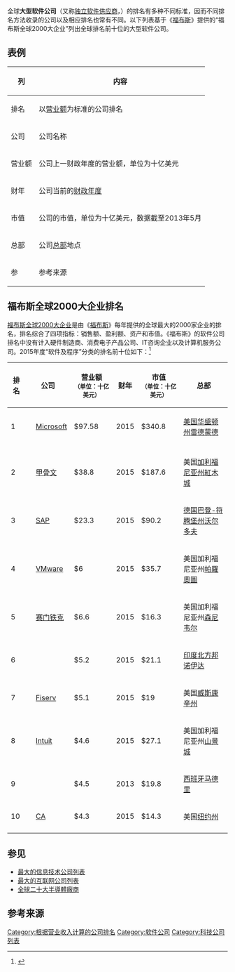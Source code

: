 {{noteTA
|G1=IT
|G2=美国州份
|G3=地名
|1=zh-cn:福布斯; zh-sg:资本家杂志; zh-hk:福布斯; zh-tw:富比士;

}}
全球'''大型软件公司'''（又称[[独立软件供应商|独立软件供应商]]，{{lang|en|ISV}}）的排名有多种不同标准，因而不同排名方法收录的公司以及相应排名也常有不同。以下列表基于《[[福布斯|福布斯]]》提供的“福布斯全球2000大企业”列出全球排名前十位的大型软件公司。

== 表例 ==
{| class="wikitable plainrowheads" style="text-align:center;"

|-
! scope="col" | 列 
! scope="col" | 内容
|-
! scope="row" | 排名
| 以[[营业额|营业额]]为标准的公司排名
|-
! scope="row" | 公司
| 公司名称
|-
! scope="row" | 营业额
| 公司上一财政年度的营业额，单位为十亿美元
|-
! scope="row" | 财年
| 公司当前的[[财政年度|财政年度]]
|-
! scope="row" | 市值
| 公司的市值，单位为十亿美元，数据截至2013年5月
|- 
! scope="row" | 总部
| 公司[[总部|总部]]地点
|-
! scope="row" | 参
| 参考来源
|}

==福布斯全球2000大企业排名==
[[福布斯全球2000大企业|福布斯全球2000大企业]]是由《[[福布斯|福布斯]]》每年提供的全球最大的2000家企业的排名，排名综合了四项指标：销售额、盈利额、资产和市值。《福布斯》的软件公司排名中没有计入硬件制造商、消费电子产品公司、IT咨询企业以及计算机服务公司。2015年度“软件及程序”分类的排名前十位如下：<ref>{{Cite web|url=http://www.forbes.com/global2000/list/#industry:Software%2520%2526%2520Programming|title=The World's Biggest Public Comanies, Software/Programming|website=Forbes|access-date=2016-05-21|archive-date=2017-01-19|archive-url=https://web.archive.org/web/20170119063740/http://www.forbes.com/global2000/list/#industry:Software%2520%2526%2520Programming|dead-url=no}}</ref>

{| class="wikitable sortable plainrowheads" style="text-align:center;" 
|-
! 排名
! colspan=2 | 公司                                                                                                  
! 营业额<br><small>（单位：十亿美元）</small>
! 财年
! 市值<br><small>（单位：十亿美元）</small>
! 总部
! 参
|-  
| 1 || {{flagicon|United States}} || [[Microsoft|Microsoft]] || $97.58 || 2015 || $340.8  || [[美国|美国]][[华盛顿州|华盛顿州]][[雷德蒙德_(华盛顿州)|雷德蒙德]] ||<ref name="#1">{{cite news|title=Forbes 2000 The World's Biggest Public Companies: Software and Programming|url=http://www.forbes.com/global2000/#page:1_sort:0_direction:asc_search:_filter:Software%20%26%20Programming_filter:All%20countries_filter:All%20states|publisher=Forbes|accessdate=22 December 2013|archive-date=2013-03-27|archive-url=https://www.webcitation.org/6FQy2JS0h?url=http://www.forbes.com/global2000/#page:1_sort:0_direction:asc_search:_filter:Software%20%26%20Programming_filter:All%20countries_filter:All%20states|dead-url=no}}</ref><ref name="#2">{{cite news|title=Forbes:Oracle|url=http://www.forbes.com/companies/oracle/|publisher=Forbes|accessdate=22 December 2013|archive-date=2021-03-11|archive-url=https://web.archive.org/web/20210311012257/https://www.forbes.com/companies/oracle/|dead-url=no}}</ref>   
|- 
|- 
| 2 || {{flagicon|United States}} || [[甲骨文公司|甲骨文]] || $38.8 || 2015 || $187.6 || 美国[[加利福尼亚州|加利福尼亚州]][[紅木城|紅木城]] ||<ref name="#1"/><ref name="#2"/>   
|- 
| 3 || {{flagicon|Germany}} || [[SAP公司|SAP]] || $23.3 || 2015 || $90.2 || [[德国|德国]][[巴登-符腾堡州|巴登-符腾堡州]][[沃尔多夫|沃尔多夫]] ||<ref name="#1"/><ref>{{cite news|title=Forbes: SAP|url=http://www.forbes.com/companies/sap/|publisher=Forbes|accessdate=22 December 2013|archive-date=2021-02-11|archive-url=https://web.archive.org/web/20210211032857/https://www.forbes.com/companies/sap/|dead-url=no}}</ref>  
|- 
| 4 || {{flagicon|United States}} || [[VMware|VMware]] || $6 || 2015 ||$35.7 || 美国加利福尼亚州[[帕羅奧圖_(加利福尼亞州)|帕羅奧圖]] ||<ref name="#1"/><ref>{{cite news|title=Forbes: VMWare|url=http://www.forbes.com/companies/vmware/|publisher=Forbes|accessdate=22 December 2013|archive-date=2021-02-15|archive-url=https://web.archive.org/web/20210215204255/https://www.forbes.com/companies/vmware/|dead-url=no}}</ref>
|-  
| 5  || {{flagicon|United States}} || [[赛门铁克|赛门铁克]] || $6.6 || 2015 || $16.3 || 美国加利福尼亚州[[森尼韦尔_(加利福尼亚州)|森尼韦尔]] ||<ref name="#1"/><ref>{{cite news|title=Forbes: Symantec|url=http://www.forbes.com/companies/symantec/|publisher=Forbes|accessdate=22 December 2013|archive-date=2021-01-25|archive-url=https://web.archive.org/web/20210125163138/https://www.forbes.com/companies/symantec/|dead-url=no}}</ref> 
|- 
| 6  || {{flagicon|India}} || {{le|HCL科技|HCL Technologies}} || $5.2 || 2015 || $21.1 || [[印度|印度]][[北方邦|北方邦]][[诺伊达|诺伊达]] || 
|- 
| 7 || {{flagicon|United States}} || [[Fiserv|Fiserv]] || $5.1 || 2015 || $19  || 美国[[威斯康辛州|威斯康辛州]]{{link-en|布魯克菲爾德 (威斯康辛州)|Brookfield, Wisconsin|布魯克菲爾德}} ||<ref name="#1"/><ref>{{cite news|title=Forbes: Fiserv|url=http://www.forbes.com/companies/fiserv/|publisher=Forbes|accessdate=22 December 2013|archive-date=2020-11-08|archive-url=https://web.archive.org/web/20201108013309/https://www.forbes.com/companies/fiserv/|dead-url=no}}</ref>
|- 
| 8 || {{flagicon|United States}} || [[Intuit|Intuit]] || $4.6 || 2015 || $27.1 || 美国加利福尼亚州[[山景城_(加利福尼亚州)|山景城]] ||<ref name="#1"/><ref>{{cite news|title=Forbes: Intuit|url=http://www.forbes.com/companies/intuit/|publisher=Forbes|accessdate=22 December 2013|archive-date=2021-03-02|archive-url=https://web.archive.org/web/20210302165140/https://www.forbes.com/companies/intuit/|dead-url=no}}</ref> 
|- 
| 9 || {{flagicon|Spain}} || {{link-en|Amadeus IT集团|Amadeus IT Group|Amadeus}} || $4.5 || 2013 || $19.8 || [[西班牙|西班牙]][[马德里|马德里]] ||<ref name="#1"/><ref>{{cite news|title=Forbes: Amadeus IT Holdings|url=http://www.forbes.com/companies/amadeus-it-holdings/|publisher=Forbes|accessdate=22 December 2013|archive-date=2020-07-25|archive-url=https://web.archive.org/web/20200725042207/https://www.forbes.com/companies/amadeus-it-holdings/|dead-url=no}}</ref> 
|-
| 10 || {{flagicon|United States}} || [[CA公司|CA]] || $4.3 || 2015 || $14.3  || 美国[[纽约州|纽约州]]{{link-en|艾伦迪亚 (纽约州)|Islandia, New York|艾伦迪亚}} ||<ref name="#1"/><ref>{{cite news|title=Forbes: CA|url=http://www.forbes.com/companies/ca/|publisher=Forbes|accessdate=22 December 2013|archive-date=2021-02-27|archive-url=https://web.archive.org/web/20210227170653/https://www.forbes.com/companies/ca/|dead-url=no}}</ref>  
|- 
|}

==参见==
* [[最大的信息技术公司列表|最大的信息技术公司列表]]
* [[最大的互联网公司列表|最大的互联网公司列表]]
* [[全球二十大半導體廠商|全球二十大半導體廠商]]

==参考来源==
{{reflist}}

{{信息技术大公司}}
[[Category:根据营业收入计算的公司排名|Category:根据营业收入计算的公司排名]]
[[Category:软件公司|Category:软件公司]]
[[Category:科技公司列表|Category:科技公司列表]]